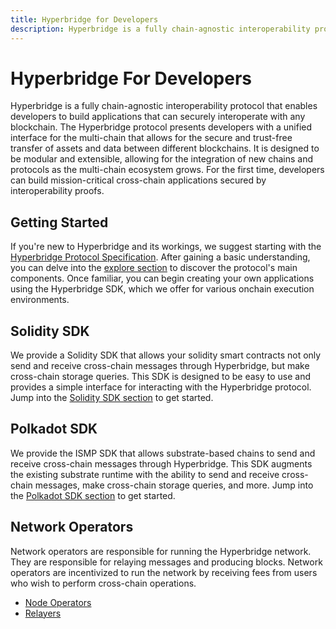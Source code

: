 ```yaml
---
title: Hyperbridge for Developers
description: Hyperbridge is a fully chain-agnostic interoperability protocol that enables developers to build applications that can securely interoperate with any blockchain. For the first time, developers can build mission-critical cross-chain applications secured by interoperability proofs.
---
```


# Hyperbridge For Developers

Hyperbridge is a fully chain-agnostic interoperability protocol that enables developers to build applications that can securely interoperate with any blockchain. The Hyperbridge protocol presents developers with a unified interface for the multi-chain that allows for the secure and trust-free transfer of assets and data between different blockchains. It is designed to be modular and extensible, allowing for the integration of new chains and protocols as the multi-chain ecosystem grows. For the first time, developers can build mission-critical cross-chain applications secured by interoperability proofs.

## Getting Started

If you're new to Hyperbridge and its workings, we suggest starting with the [Hyperbridge Protocol Specification](/protocol). After gaining a basic understanding, you can delve into the [explore section](/developers/explore/) to discover the protocol's main components. Once familiar, you can begin creating your own applications using the Hyperbridge SDK, which we offer for various onchain execution environments.


## Solidity SDK

We provide a Solidity SDK that allows your solidity smart contracts not only send and receive cross-chain messages through Hyperbridge, but make cross-chain storage queries. This SDK is designed to be easy to use and provides a simple interface for interacting with the Hyperbridge protocol. Jump into the [Solidity SDK section](/developers/evm/getting-started) to get started.

## Polkadot SDK

We provide the ISMP SDK that allows substrate-based chains to send and receive cross-chain messages through Hyperbridge. This SDK augments the existing substrate runtime with the ability to send and receive cross-chain messages, make cross-chain storage queries, and more. Jump into the [Polkadot SDK section](/developers/polkadot/integration) to get started.

## Network Operators

Network operators are responsible for running the Hyperbridge network. They are responsible for relaying messages and producing blocks. Network operators are incentivized to run the network by receiving fees from users who wish to perform cross-chain operations.

 - [Node Operators](/developers/network/node)
 - [Relayers](/developers/network/relayer)
